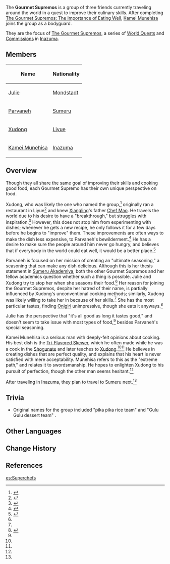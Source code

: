 {{About|the faction|the World Quest series|The Gourmet Supremos}}
{{Faction Infobox
|image        = World Quest Gourmet Supremos, Assemble!.png
|leader       = [[Xudong]] (Self-Proclaimed)
}}
The '''Gourmet Supremos''' is a group of three friends currently traveling around the world in a quest to improve their culinary skills. After completing [[The Gourmet Supremos: The Importance of Eating Well]], [[Kamei Munehisa]] joins the group as a bodyguard.

They are the focus of [[The Gourmet Supremos]], a series of [[World Quests]] and [[Commissions]] in [[Inazuma]].

==Members==
{| class="wikitable"
! Name !! Nationality
|-
| [[Julie]] || [[Mondstadt]]
|-
| [[Parvaneh]] || [[Sumeru]]
|-
| [[Xudong]] || [[Liyue]]
|-
| [[Kamei Munehisa]] || [[Inazuma]]
|}

==Overview==
{{Quote
|quote   = Making food with unknown ingredients is the principle of Gourmet Supremos.
|speaker = [[Xudong]]
|source  = [[The Gourmet Supremos: On the Road]]
}}
Though they all share the same goal of improving their skills and cooking good food, each Gourmet Supremo has their own unique perspective on food.

Xudong, who was likely the one who named the group,<ref name="OTR">{{Ref/Quest|The Gourmet Supremos: On the Road}}</ref> originally ran a restaurant in Liyue<ref name="CO">{{Ref/Quest|The Gourmet Supremos: Cook-Off}}</ref> and knew [[Xiangling]]'s father [[Chef Mao]]. He travels the world due to his desire to have a "breakthrough," but struggles with inspiration.<ref name="BT">{{Ref/Quest|The Gourmet Supremos: Breakthrough Thinking}}</ref> However, this does not stop him from experimenting with dishes; whenever he gets a new recipe, he only follows it for a few days before he begins to "improve" them. These improvements are often ways to make the dish less expensive, to Parvaneh's bewilderment.<ref name="FQ">{{Ref/Quest|The Gourmet Supremos: Foodie Quiz}}</ref> He has a desire to make sure the people around him never go hungry, and believes that if everybody in the world could eat well, it would be a better place.<ref name="TIOEW">{{Ref/Quest|The Gourmet Supremos: The Importance of Eating Well}}</ref>

Parvaneh is focused on her mission of creating an "ultimate seasoning," a seasoning that can make any dish delicious. Although this is her thesis statement in [[Sumeru Akademiya]], both the other Gourmet Supremos and her fellow academics question whether such a thing is possible. Julie and Xudong try to stop her when she seasons their food.<ref name="OTR" /> Her reason for joining the Gourmet Supremos, despite her hatred of their name, is partially influenced by Xudong's unconventional cooking methods; similarly, Xudong was likely willing to take her in because of her skills.<ref name="FQ" /> She has the most particular tastes, finding [[Onigiri]] unimpressive, though she eats it anyways.<ref name="DD">{{Ref/Quest|The Gourmet Supremos: The Deep Divers}}</ref>

Julie has the perspective that "it's all good as long it tastes good," and doesn't seem to take issue with most types of food,<ref name="DD" /> besides Parvaneh's special seasoning.

Kamei Munehisa is a serious man with deeply-felt opinions about cooking. His best dish is the [[Tri-Flavored Skewer]], which he often made while he was a cook in the [[Shogunate]] and later teaches to [[Xudong]].<ref name="CO" /><ref name="FQ" /> He believes in creating dishes that are perfect quality, and explains that his heart is never satisfied with mere acceptability. Munehisa refers to this as the "extreme path," and relates it to swordsmanship. He hopes to enlighten Xudong to his pursuit of perfection, though the other man seems hesitant.<ref name="CO" />

After traveling in Inazuma, they plan to travel to Sumeru next.<ref name="TIOEW" />

==Trivia==
* Original names for the group included "pika pika rice team" {{Lang|zh=噼咔噼咔饭饭队|zh_rm=Pīkāpīkā Fànfàn Duì|zh_tl=Boom-Boom Shaka-Laka Rice-Rice Team}} and "Gulu Gulu dessert team" {{Lang|zh=咕噜咕噜甜甜队|zh_rm=Gūlūgūlū Tiántián Duì|zh_tl=Hungry-Hungry Sweet-Sweet Team}}.

==Other Languages==
{{Other Languages
|en      = Gourmet Supremos
|zhs     = 全能美食队
|zhs_rm  = Quánnéng Měishí Duì
|zht     = 全能美食隊
|zht_rm  = Quánnéng Měishí Duì
|zh_tl   = Omnipotent Gourmet Team
|ja      = 全能グルメチーム
|ja_rm   = Zennou Gurume Chiimu
|ja_tl   = Omnipotent Gourmet Team
|ko      = {{tt|미식|美食}} 어벤져스
|ko_rm   = Misik Eobenjyeoseu
|ko_note = {{lang|''Eobenjyeoseu''|ko=어벤져스}} is a Korean transcription of the English word "avengers." It is a slang to refer to a dream team of heroes, originating from the American film ''Marvel's The Avengers'' (2012).
|ko_tl   = Gourmet Avengers
|es      = Superchefs
|es_tl   = Superchefs
|fr      = Gourmets suprêmes
|fr_tl   = Supreme Gourmets
|ru      = Всеядные гурманы
|ru_tl   = Omnivorous Gourmets
|th      = ทีมสุดยอดนักชิม
|th_rm   = Thim sut yot nak chim
|th_tl   = 
|vi      = {{tt|Đội|隊}} {{tt|Ẩm Thực|飲食}} {{tt|Toàn Năng|全能}}
|vi_tl   = Almighty Culinary Team
|de      = Vielseitige Feinschmecker
|de_tl   = Versatile Gourmets
|id      = Gourmet Supremos
|pt      = Os Supremos Gourmet
|pt_tl   = 
|tr      = 
|tr_tl   = 
|it      = 
|it_tl   = 
}}

==Change History==
{{Change History|introduced=2.0}}

==References==
{{Reflist|2}}

[[es:Superchefs]]